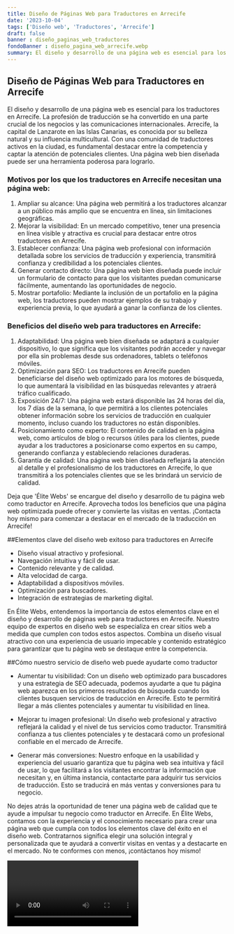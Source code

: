 ```yaml
---
title: Diseño de Páginas Web para Traductores en Arrecife
date: '2023-10-04'
tags: ['Diseño web', 'Traductores', 'Arrecife']
draft: false
banner : diseño_paginas_web_traductores
fondoBanner : diseño_pagina_web_arrecife.webp
summary: El diseño y desarrollo de una página web es esencial para los traductores en Arrecife. La profesión de traducción se ha convertido en una parte crucial de los negocios y las comunicaciones internacionales. Arrecife, la capital de Lanzarote en las Islas Canarias, es conocida por su belleza natural y su influencia multicultural. Con una comunidad de traductores activos en la ciudad, es fundamental destacar entre la competencia y captar la atención de potenciales clientes. Una página web bien diseñada puede ser una herramienta poderosa para lograrlo.
---
```


## Diseño de Páginas Web para Traductores en Arrecife

El diseño y desarrollo de una página web es esencial para los traductores en Arrecife. La profesión de traducción se ha convertido en una parte crucial de los negocios y las comunicaciones internacionales. Arrecife, la capital de Lanzarote en las Islas Canarias, es conocida por su belleza natural y su influencia multicultural. Con una comunidad de traductores activos en la ciudad, es fundamental destacar entre la competencia y captar la atención de potenciales clientes. Una página web bien diseñada puede ser una herramienta poderosa para lograrlo.

### Motivos por los que los traductores en Arrecife necesitan una página web:
1. Ampliar su alcance: Una página web permitirá a los traductores alcanzar a un público más amplio que se encuentra en línea, sin limitaciones geográficas.
2. Mejorar la visibilidad: En un mercado competitivo, tener una presencia en línea visible y atractiva es crucial para destacar entre otros traductores en Arrecife.
3. Establecer confianza: Una página web profesional con información detallada sobre los servicios de traducción y experiencia, transmitirá confianza y credibilidad a los potenciales clientes.
4. Generar contacto directo: Una página web bien diseñada puede incluir un formulario de contacto para que los visitantes puedan comunicarse fácilmente, aumentando las oportunidades de negocio.
5. Mostrar portafolio: Mediante la inclusión de un portafolio en la página web, los traductores pueden mostrar ejemplos de su trabajo y experiencia previa, lo que ayudará a ganar la confianza de los clientes.

### Beneficios del diseño web para traductores en Arrecife:
1. Adaptabilidad: Una página web bien diseñada se adaptará a cualquier dispositivo, lo que significa que los visitantes podrán acceder y navegar por ella sin problemas desde sus ordenadores, tablets o teléfonos móviles.
2. Optimización para SEO: Los traductores en Arrecife pueden beneficiarse del diseño web optimizado para los motores de búsqueda, lo que aumentará la visibilidad en las búsquedas relevantes y atraerá tráfico cualificado.
3. Exposición 24/7: Una página web estará disponible las 24 horas del día, los 7 días de la semana, lo que permitirá a los clientes potenciales obtener información sobre los servicios de traducción en cualquier momento, incluso cuando los traductores no están disponibles.
4. Posicionamiento como experto: El contenido de calidad en la página web, como artículos de blog o recursos útiles para los clientes, puede ayudar a los traductores a posicionarse como expertos en su campo, generando confianza y estableciendo relaciones duraderas.
5. Garantía de calidad: Una página web bien diseñada reflejará la atención al detalle y el profesionalismo de los traductores en Arrecife, lo que transmitirá a los potenciales clientes que se les brindará un servicio de calidad.

Deja que 'Élite Webs' se encargue del diseño y desarrollo de tu página web como traductor en Arrecife. Aprovecha todos los beneficios que una página web optimizada puede ofrecer y convierte las visitas en ventas. ¡Contacta hoy mismo para comenzar a destacar en el mercado de la traducción en Arrecife!

<GifSeo />

<Cta />

##Elementos clave del diseño web exitoso para traductores en Arrecife

- Diseño visual atractivo y profesional.
- Navegación intuitiva y fácil de usar.
- Contenido relevante y de calidad.
- Alta velocidad de carga.
- Adaptabilidad a dispositivos móviles.
- Optimización para buscadores.
- Integración de estrategias de marketing digital.

En Élite Webs, entendemos la importancia de estos elementos clave en el diseño y desarrollo de páginas web para traductores en Arrecife. Nuestro equipo de expertos en diseño web se especializa en crear sitios web a medida que cumplen con todos estos aspectos. Combina un diseño visual atractivo con una experiencia de usuario impecable y contenido estratégico para garantizar que tu página web se destaque entre la competencia.

##Cómo nuestro servicio de diseño web puede ayudarte como traductor

- Aumentar tu visibilidad: Con un diseño web optimizado para buscadores y una estrategia de SEO adecuada, podemos ayudarte a que tu página web aparezca en los primeros resultados de búsqueda cuando los clientes busquen servicios de traducción en Arrecife. Esto te permitirá llegar a más clientes potenciales y aumentar tu visibilidad en línea.

- Mejorar tu imagen profesional: Un diseño web profesional y atractivo reflejará la calidad y el nivel de tus servicios como traductor. Transmitirá confianza a tus clientes potenciales y te destacará como un profesional confiable en el mercado de Arrecife.

- Generar más conversiones: Nuestro enfoque en la usabilidad y experiencia del usuario garantiza que tu página web sea intuitiva y fácil de usar, lo que facilitará a los visitantes encontrar la información que necesitan y, en última instancia, contactarte para adquirir tus servicios de traducción. Esto se traducirá en más ventas y conversiones para tu negocio.

No dejes atrás la oportunidad de tener una página web de calidad que te ayude a impulsar tu negocio como traductor en Arrecife. En Élite Webs, contamos con la experiencia y el conocimiento necesario para crear una página web que cumpla con todos los elementos clave del éxito en el diseño web. Contratarnos significa elegir una solución integral y personalizada que te ayudará a convertir visitas en ventas y a destacarte en el mercado. No te conformes con menos, ¡contáctanos hoy mismo!

<Video />

<CtaBot job='Traductores' city='Arrecife'/>

<Gmaps query='Arrecife+españa+maps' />